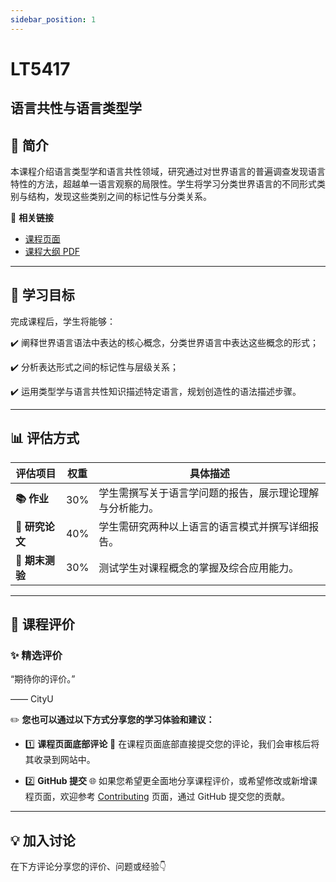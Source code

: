 ```yaml
---
sidebar_position: 1
---
```


# LT5417
## 语言共性与语言类型学

## **📘 简介**
本课程介绍语言类型学和语言共性领域，研究通过对世界语言的普遍调查发现语言特性的方法，超越单一语言观察的局限性。学生将学习分类世界语言的不同形式类别与结构，发现这些类别之间的标记性与分类关系。

🔗 **相关链接**
- [课程页面](https://www.cityu.edu.hk/catalogue/pg/202425/course/LT5417.htm)
- [课程大纲 PDF](https://www.cityu.edu.hk/catalogue/pg/202425/course/LT5417.pdf)

---

## **🎯 学习目标**

完成课程后，学生将能够：

✔️ 阐释世界语言语法中表达的核心概念，分类世界语言中表达这些概念的形式；

✔️ 分析表达形式之间的标记性与层级关系；

✔️ 运用类型学与语言共性知识描述特定语言，规划创造性的语法描述步骤。

---

## **📊 评估方式**

| **评估项目**            | **权重** | **具体描述**                                                                                     |
|------------------------|---------|-----------------------------------------------------------------------------------------------|
| **📚 作业**             | 30%     | 学生需撰写关于语言学问题的报告，展示理论理解与分析能力。                                               |
| **📄 研究论文**          | 40%     | 学生需研究两种以上语言的语言模式并撰写详细报告。                                                        |
| **📝 期末测验**          | 30%     | 测试学生对课程概念的掌握及综合应用能力。                                                               |

---

## **💬 课程评价**

### ✨ **精选评价**
<div className={commentStyles.commentBox}>
    <p className={commentStyles.commentText}>
        “期待你的评价。”
    </p>
    <p className={commentStyles.commentAuthor}>—— CityU</p>
</div>

✏️ **您也可以通过以下方式分享您的学习体验和建议：**

- 1️⃣ **课程页面底部评论**
💬 在课程页面底部直接提交您的评论，我们会审核后将其收录到网站中。

- 2️⃣ **GitHub 提交**
🌐 如果您希望更全面地分享课程评价，或希望修改或新增课程页面，欢迎参考 [Contributing](https://penjc.github.io/cityU-navigator/contributing) 页面，通过 GitHub 提交您的贡献。

---

## **💡 加入讨论**

在下方评论分享您的评价、问题或经验👇
<Utterances />
